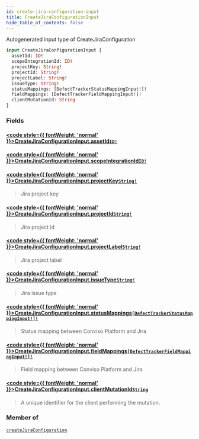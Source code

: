 ```yaml
---
id: create-jira-configuration-input
title: CreateJiraConfigurationInput
hide_table_of_contents: false
---
```








Autogenerated input type of CreateJiraConfiguration

```graphql
input CreateJiraConfigurationInput {
  assetId: ID!
  scopeIntegrationId: ID!
  projectKey: String!
  projectId: String!
  projectLabel: String!
  issueType: String!
  statusMappings: [DefectTrackerStatusMappingInput!]!
  fieldMappings: [DefectTrackerFieldMappingInput!]!
  clientMutationId: String
}
```


### Fields

#### [<code style={{ fontWeight: 'normal' }}>CreateJiraConfigurationInput.<b>assetId</b></code>](#)<Bullet />[`ID!`](/api/graphql/documentation/scalars/id) <Badge class="secondary" text="non-null"/> <Badge class="secondary" text="scalar"/>
> 
> 

#### [<code style={{ fontWeight: 'normal' }}>CreateJiraConfigurationInput.<b>scopeIntegrationId</b></code>](#)<Bullet />[`ID!`](/api/graphql/documentation/scalars/id) <Badge class="secondary" text="non-null"/> <Badge class="secondary" text="scalar"/>
> 
> 

#### [<code style={{ fontWeight: 'normal' }}>CreateJiraConfigurationInput.<b>projectKey</b></code>](#)<Bullet />[`String!`](/api/graphql/documentation/scalars/string) <Badge class="secondary" text="non-null"/> <Badge class="secondary" text="scalar"/>
> Jira project key
> 

#### [<code style={{ fontWeight: 'normal' }}>CreateJiraConfigurationInput.<b>projectId</b></code>](#)<Bullet />[`String!`](/api/graphql/documentation/scalars/string) <Badge class="secondary" text="non-null"/> <Badge class="secondary" text="scalar"/>
> Jira project id
> 

#### [<code style={{ fontWeight: 'normal' }}>CreateJiraConfigurationInput.<b>projectLabel</b></code>](#)<Bullet />[`String!`](/api/graphql/documentation/scalars/string) <Badge class="secondary" text="non-null"/> <Badge class="secondary" text="scalar"/>
> Jira project label
> 

#### [<code style={{ fontWeight: 'normal' }}>CreateJiraConfigurationInput.<b>issueType</b></code>](#)<Bullet />[`String!`](/api/graphql/documentation/scalars/string) <Badge class="secondary" text="non-null"/> <Badge class="secondary" text="scalar"/>
> Jira issue type
> 

#### [<code style={{ fontWeight: 'normal' }}>CreateJiraConfigurationInput.<b>statusMappings</b></code>](#)<Bullet />[`[DefectTrackerStatusMappingInput!]!`](/api/graphql/documentation/inputs/defect-tracker-status-mapping-input) <Badge class="secondary" text="non-null"/> <Badge class="secondary" text="input"/>
> Status mapping between Conviso Platform and Jira
> 

#### [<code style={{ fontWeight: 'normal' }}>CreateJiraConfigurationInput.<b>fieldMappings</b></code>](#)<Bullet />[`[DefectTrackerFieldMappingInput!]!`](/api/graphql/documentation/inputs/defect-tracker-field-mapping-input) <Badge class="secondary" text="non-null"/> <Badge class="secondary" text="input"/>
> Field mapping between Conviso Platform and Jira
> 

#### [<code style={{ fontWeight: 'normal' }}>CreateJiraConfigurationInput.<b>clientMutationId</b></code>](#)<Bullet />[`String`](/api/graphql/documentation/scalars/string) <Badge class="secondary" text="scalar"/>
> A unique identifier for the client performing the mutation.
> 



### Member of

[`createJiraConfiguration`](/api/graphql/documentation/mutations/create-jira-configuration)  <Badge class="secondary" text="mutation"/>



